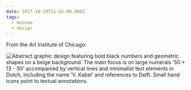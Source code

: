 ```yaml
---
date: 2017-10-29T12:03:00.000Z
tags:
  - museum
  - design
---
```

From the Art Institute of Chicago:

![Abstract graphic design featuring bold black numbers and geometric shapes on a beige background. The main focus is on large numerals ‘50 + 13 - 50’ accompanied by vertical lines and minimalist text elements in Dutch, including the name ’V. Kabel’ and references to Delft. Small hand icons point to textual annotations.](/assets/art/20171029-piet-zwart.jpg "<i>50,000 / 13,000 / 50,000</i>, by Piet Zwart")